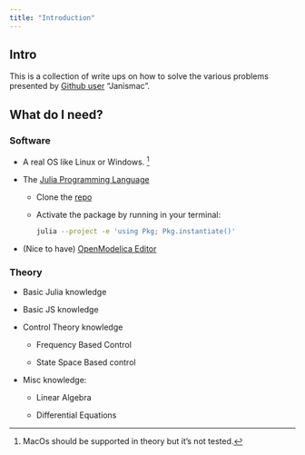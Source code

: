 ```yaml
---
title: "Introduction"
---
```


## Intro {#sec-home}

This is a collection of write ups on how to solve the various problems presented by [Github user](https://janismac.github.io/ControlChallenges/) "Janismac".

## What do I need?

### Software

-   A real OS like Linux or Windows. [^index-1]

-   The [Julia Programming Language](https://julialang.org/install/)

    -   Clone the [repo](https://github.com/icpmoles/controlchallengessolutions)

    -   Activate the package by running in your terminal:

        ``` bash
        julia --project -e 'using Pkg; Pkg.instantiate()'
        ```

-   (Nice to have) [OpenModelica Editor](https://openmodelica.org/)

[^index-1]: MacOs should be supported in theory but it's not tested.

### Theory

-   Basic Julia knowledge

-   Basic JS knowledge

-   Control Theory knowledge

    -   Frequency Based Control

    -   State Space Based control

-   Misc knowledge:

    -   Linear Algebra

    -   Differential Equations